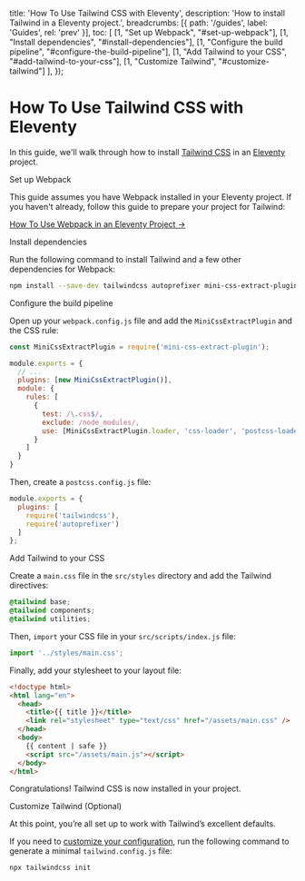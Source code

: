
  title: 'How To Use Tailwind CSS with Eleventy',
  description: 'How to install Tailwind in a Eleventy project.',
  breadcrumbs: [{
    path: '/guides',
    label: 'Guides',
    rel: 'prev'
  }],
  toc: [
    [1, "Set up Webpack", "#set-up-webpack"],
    [1, "Install dependencies", "#install-dependencies"],
    [1, "Configure the build pipeline", "#configure-the-build-pipeline"],
    [1, "Add Tailwind to your CSS", "#add-tailwind-to-your-css"],
    [1, "Customize Tailwind", "#customize-tailwind"]
  ],
});

# How To Use Tailwind CSS with Eleventy

<p className="text-lg">
  In this guide, we'll walk through how to install <a href="https://tailwindcss.com/">Tailwind CSS</a> in an <a href="https://www.11ty.dev/">Eleventy</a> project.
</p>

<StepHeading step="1" id="set-up-webpack">Set up Webpack</StepHeading>

This guide assumes you have Webpack installed in your Eleventy project. If you haven't already, follow this guide to prepare your project for Tailwind:

[How To Use Webpack in an Eleventy Project &rarr;](/guides/eleventy-webpack)

<StepHeading step="2" id="install-dependencies">Install dependencies</StepHeading>

Run the following command to install Tailwind and a few other dependencies for Webpack:

```bash
npm install --save-dev tailwindcss autoprefixer mini-css-extract-plugin css-loader postcss-loader
```

<StepHeading step="3" id="configure-the-build-pipeline">Configure the build pipeline</StepHeading>

Open up your `webpack.config.js` file and add the `MiniCssExtractPlugin` and the CSS rule:

```js
const MiniCssExtractPlugin = require('mini-css-extract-plugin');

module.exports = {
  // ...
  plugins: [new MiniCssExtractPlugin()],
  module: {
    rules: [
      {
        test: /\.css$/,
        exclude: /node_modules/,
        use: [MiniCssExtractPlugin.loader, 'css-loader', 'postcss-loader']
      }
    ]
  }
}
```

Then, create a `postcss.config.js` file:

```js
module.exports = {
  plugins: [
    require('tailwindcss'),
    require('autoprefixer')
  ]
};
```

<StepHeading step="4" id="add-tailwind-to-your-css">Add Tailwind to your CSS</StepHeading>

Create a `main.css` file in the `src/styles` directory and add the Tailwind directives:

```css
@tailwind base;
@tailwind components;
@tailwind utilities;
```

Then, `import` your CSS file in your `src/scripts/index.js` file:

```js
import '../styles/main.css';
```

Finally, add your stylesheet to your layout file:

```html highlight=5
<!doctype html>
<html lang="en">
  <head>
    <title>{{ title }}</title>
    <link rel="stylesheet" type="text/css" href="/assets/main.css" />
  </head>
  <body>
    {{ content | safe }}
    <script src="/assets/main.js"></script>
  </body>
</html>
```

Congratulations! Tailwind CSS is now installed in your project.

<StepHeading step="5" id="customize-tailwind">Customize Tailwind (Optional)</StepHeading>

At this point, you’re all set up to work with Tailwind’s excellent defaults.

If you need to [customize your configuration](https://tailwindcss.com/docs/configuration/), run the following command to generate a minimal `tailwind.config.js` file:

```bash
npx tailwindcss init
```


